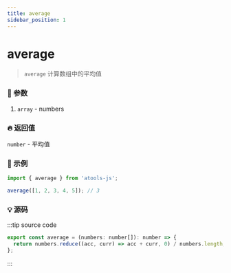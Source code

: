 ```yaml
---
title: average
sidebar_position: 1
---
```


# average

> `average` 计算数组中的平均值

### :bento: 参数

1. `array` - numbers

### :fire: 返回值

`number` - 平均值

### :rocket: 示例

```jsx
import { average } from 'atools-js';

average([1, 2, 3, 4, 5]); // 3
```

### :bulb: 源码

:::tip source code

```js title="/atools/_calc/average.ts"
export const average = (numbers: number[]): number => {
  return numbers.reduce((acc, curr) => acc + curr, 0) / numbers.length;
};
```

:::
